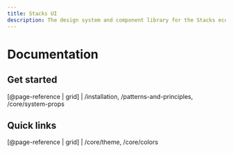 ```yaml
---
title: Stacks UI
description: The design system and component library for the Stacks ecosystem, built with React and emotion.
---
```


# Documentation

## Get started

[@page-reference | grid]
| /installation, /patterns-and-principles, /core/system-props

## Quick links

[@page-reference | grid]
| /core/theme, /core/colors

